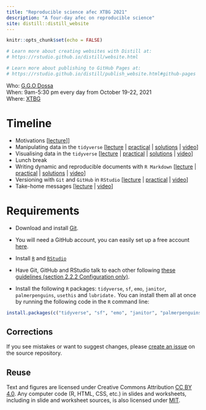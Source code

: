 ```yaml
---
title: "Reproducible science afec XTBG 2021"
description: "A four-day afec on reproducible science"
site: distill::distill_website
---
```


```r
knitr::opts_chunk$set(echo = FALSE)

# Learn more about creating websites with Distill at:
# https://rstudio.github.io/distill/website.html

# Learn more about publishing to GitHub Pages at:
# https://rstudio.github.io/distill/publish_website.html#github-pages

```


Who: [G.G.O Dossa](https://dossag.github.io/)  
When: 9am-5:30 pm every day from October 19-22, 2021  
Where: [XTBG](http://english.xtbg.cas.cn/)  
<!-- Syllabus: [click here](syllabus.html)   -->
<!-- Upcoming lectures and assignments: [click here](schedule.html)   -->

# Timeline

* Motivations [[lecture](slides/0_introduction.html)]]
* Manipulating data in the `tidyverse` [[lecture](slides/3_dplyr.html) | [practical](practicals/1_datamanipulation.html) | [solutions](practicals/1_datamanipulation_solution.html) | [video]()]
* Visualising data in the `tidyverse` [[lecture](slides/4_ggplot.html) | [practical](practicals/2_datavisualisation.html) | [solutions](practicals/2_datavisualisation_solution.html) | [video]()]
* Lunch break
* Writing dynamic and reproducible documents with `R Markdown` [[lecture](slides/2_markdown.html) | [practical](practicals/3_rmarkdown.html) | [solutions](practicals/3_rmarkdownsolution.Rmd) | [video]()]
* Versioning with `Git` and `GitHub` in `RStudio` [[lecture](slides/1_github.html) | [practical](practicals/4_versioncontrol.html) | [video]()]
* Take-home messages [[lecture](slides/5_conclusion.html) | [video]()]

# Requirements

* Download and install [Git](https://git-scm.com/downloads).

* You will need a GitHub account, you can easily set up a free account [here](https://github.com/).

* Install [`R`](https://cloud.r-project.org/) and [`RStudio`](https://rstudio.com/products/rstudio/download/#download)

* Have Git, GitHub and RStudio talk to each other following [these guidelines (section 2.2.2 Configuration only)](https://inbo.github.io/git-course/course_rstudio.html#222_configuration).

* Install the following `R` packages: `tidyverse`, `sf`, `emo`, `janitor`, `palmerpenguins`, `usethis` and `lubridate.` You can install them all at once by running the following code in the `R` command line:

```r
install.packages(c("tidyverse", "sf", "emo", "janitor", "palmerpenguins", "usethis", "lubridate"))
```


## Corrections {.appendix}

If you see mistakes or want to suggest changes, please [create an issue](https://github.com/dossag/reproducible-science-afec-XTBG-2021/issues) on the source repository.

## Reuse {.appendix}

Text and figures are licensed under Creative Commons Attribution [CC BY 4.0](https://creativecommons.org/licenses/by/4.0/). Any computer code (R, HTML, CSS, etc.) in slides and worksheets, including in slide and worksheet sources, is also licensed under [MIT](https://github.com/dossag/reproducible-science-afec-XTBG-2021/blob/master/LICENSE.md). 
